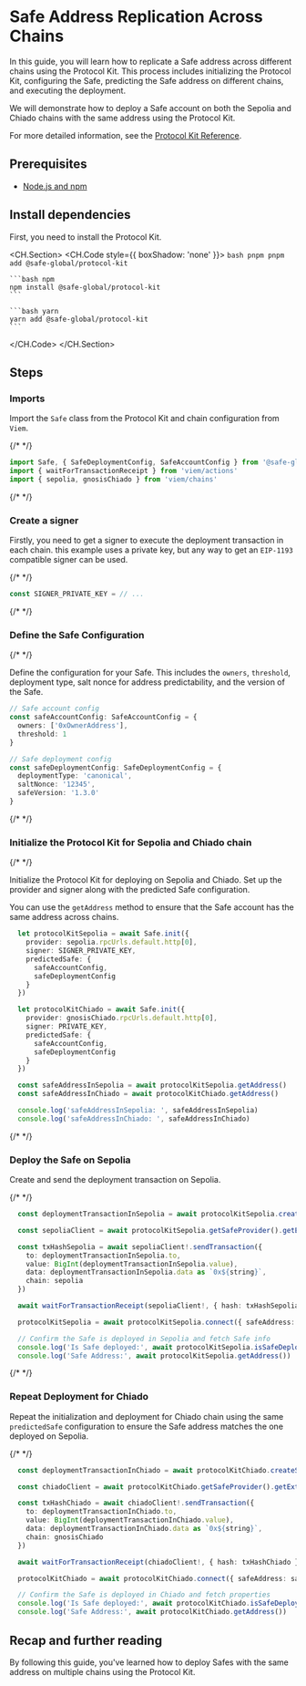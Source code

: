 
# Safe Address Replication Across Chains

In this guide, you will learn how to replicate a Safe address across different chains using the Protocol Kit. This process includes initializing the Protocol Kit, configuring the Safe, predicting the Safe address on different chains, and executing the deployment.

We will demonstrate how to deploy a Safe account on both the Sepolia and Chiado chains with the same address using the Protocol Kit.

For more detailed information, see the [Protocol Kit Reference](../../../protocol-kit/reference/safe.mdx).

## Prerequisites

- [Node.js and npm](https://docs.npmjs.com/downloading-and-installing-node-js-and-npm)

## Install dependencies

First, you need to install the Protocol Kit.

<CH.Section>
  <CH.Code style={{ boxShadow: 'none' }}>
    ```bash pnpm
    pnpm add @safe-global/protocol-kit
    ```

    ```bash npm
    npm install @safe-global/protocol-kit
    ```

    ```bash yarn
    yarn add @safe-global/protocol-kit
    ```
  </CH.Code>
</CH.Section>

## Steps

<Steps>

### Imports

Import the `Safe` class from the Protocol Kit and chain configuration from `Viem`.

{/* <!-- vale off --> */}

```typescript
import Safe, { SafeDeploymentConfig, SafeAccountConfig } from '@safe-global/protocol-kit'
import { waitForTransactionReceipt } from 'viem/actions'
import { sepolia, gnosisChiado } from 'viem/chains'
```

{/* <!-- vale on --> */}

### Create a signer

Firstly, you need to get a signer to execute the deployment transaction in each chain. this example uses a private key, but any way to get an `EIP-1193` compatible signer can be used.

{/* <!-- vale off --> */}

```typescript
const SIGNER_PRIVATE_KEY = // ...
```

{/* <!-- vale on --> */}

### Define the Safe Configuration

{/* <!-- vale off --> */}

Define the configuration for your Safe. This includes the `owners`, `threshold`, deployment type, salt nonce for address predictability, and the version of the Safe.

```typescript
// Safe account config
const safeAccountConfig: SafeAccountConfig = {
  owners: ['0xOwnerAddress'],
  threshold: 1
}

// Safe deployment config
const safeDeploymentConfig: SafeDeploymentConfig = {
  deploymentType: 'canonical',
  saltNonce: '12345',
  safeVersion: '1.3.0'
}
```

{/* <!-- vale on --> */}

### Initialize the Protocol Kit for Sepolia and Chiado chain

{/* <!-- vale off --> */}


Initialize the Protocol Kit for deploying on Sepolia and Chiado. Set up the provider and signer along with the predicted Safe configuration.

You can use the `getAddress` method to ensure that the Safe account has the same address across chains.

```typescript
  let protocolKitSepolia = await Safe.init({
    provider: sepolia.rpcUrls.default.http[0],
    signer: SIGNER_PRIVATE_KEY,
    predictedSafe: {
      safeAccountConfig,
      safeDeploymentConfig
    }
  })

  let protocolKitChiado = await Safe.init({
    provider: gnosisChiado.rpcUrls.default.http[0],
    signer: PRIVATE_KEY,
    predictedSafe: {
      safeAccountConfig,
      safeDeploymentConfig
    }
  })

  const safeAddressInSepolia = await protocolKitSepolia.getAddress()
  const safeAddressInChiado = await protocolKitChiado.getAddress()

  console.log('safeAddressInSepolia: ', safeAddressInSepolia)
  console.log('safeAddressInChiado: ', safeAddressInChiado)
```

{/* <!-- vale on --> */}

### Deploy the Safe on Sepolia

Create and send the deployment transaction on Sepolia.

{/* <!-- vale off --> */}

```typescript
  const deploymentTransactionInSepolia = await protocolKitSepolia.createSafeDeploymentTransaction()

  const sepoliaClient = await protocolKitSepolia.getSafeProvider().getExternalSigner()

  const txHashSepolia = await sepoliaClient!.sendTransaction({
    to: deploymentTransactionInSepolia.to,
    value: BigInt(deploymentTransactionInSepolia.value),
    data: deploymentTransactionInSepolia.data as `0x${string}`,
    chain: sepolia
  })

  await waitForTransactionReceipt(sepoliaClient!, { hash: txHashSepolia })

  protocolKitSepolia = await protocolKitSepolia.connect({ safeAddress: safeAddressInSepolia })

  // Confirm the Safe is deployed in Sepolia and fetch Safe info
  console.log('Is Safe deployed:', await protocolKitSepolia.isSafeDeployed())
  console.log('Safe Address:', await protocolKitSepolia.getAddress())
```

{/* <!-- vale on --> */}

### Repeat Deployment for Chiado

Repeat the initialization and deployment for Chiado chain using the same `predictedSafe` configuration to ensure the Safe address matches the one deployed on Sepolia.

{/* <!-- vale off --> */}

```typescript
  const deploymentTransactionInChiado = await protocolKitChiado.createSafeDeploymentTransaction()

  const chiadoClient = await protocolKitChiado.getSafeProvider().getExternalSigner()

  const txHashChiado = await chiadoClient!.sendTransaction({
    to: deploymentTransactionInChiado.to,
    value: BigInt(deploymentTransactionInChiado.value),
    data: deploymentTransactionInChiado.data as `0x${string}`,
    chain: gnosisChiado
  })

  await waitForTransactionReceipt(chiadoClient!, { hash: txHashChiado })

  protocolKitChiado = await protocolKitChiado.connect({ safeAddress: safeAddressInChiado })

  // Confirm the Safe is deployed in Chiado and fetch properties
  console.log('Is Safe deployed:', await protocolKitChiado.isSafeDeployed())
  console.log('Safe Address:', await protocolKitChiado.getAddress())
```

</Steps>

## Recap and further reading

By following this guide, you've learned how to deploy Safes with the same address on multiple chains using the Protocol Kit.
